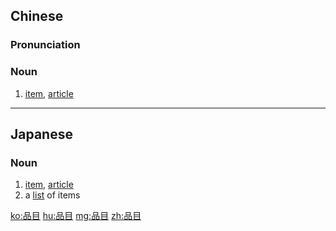 ==Chinese==
{{zh-forms}}

===Pronunciation===
{{zh-pron
|m=pǐnmù
|c=ban2 muk6
|mn=phín-ba̍k
|cat=n
}}

===Noun===
{{zh-noun}}

# [[item]], [[article]]

----

==Japanese==
{{ja-kanjitab|ひん|もく|yomi=on}}

===Noun===
{{ja-noun|ひんもく}}

# [[item]], [[article]]
# a [[list]] of items

[[ko:品目]]
[[hu:品目]]
[[mg:品目]]
[[zh:品目]]